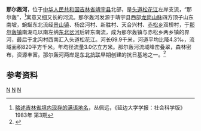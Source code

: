 {{Infobox river
| name               = 那尔轰河
| image              = 
| image_size         = 
| image_caption      = 
| map                = Map of the Toudaosonghua River.jpg
| map_size           = 300px
| map_caption        = 头道松花江流域地图
| map_alt            = 
<!---------------------- BASIN -->
| river_system       = [[第二松花江|第二松花江]]
| source1_location   = [[吉林省|吉林省]][[靖宇县|靖宇县]][[景山镇|景山镇]][[龙岗山|龙岗山脉]]四方顶子山东南坡
| mouth_location     = 吉林省靖宇县[[那尔轰镇|那尔轰镇]]北沟村西南[[头道松花江|头道松花江]]
| altitude_difference= 
| basin_size         = 820 km<sup>2</sup>
| basin_countries    = {{PRC}}
| basin_cities       = 靖宇县
| basin_landmarks    = 
| basin_population   = 
<!---------------------- PHYSIOGNOMY -->
| length             = 69.9 km
| width_avg          = 
| discharge1_max     = 
<!---------------------- FEATURES -->
| tributaries_left   = [[杨岔河|杨岔河]]、[[西南岔河|西南岔河]]、[[东北岔河|东北岔河]]
| tributaries_right  = [[赤松河|赤松河]]
| waterbodies        = 
| waterfalls         = 
| bridges            = 
| ports              = 
| custom_label       = 
| custom_data        = 
| extra              = 
}}
'''那尔轰河'''，位于[[中华人民共和国|中华人民共和国]][[吉林省|吉林省]][[靖宇县|靖宇县]]北部，是[[头道松花江|头道松花江]]左岸支流，“那尔轰”{{cn-span|（[[满文|满文]]：{{ManchuSibeUnicode|ᠨᠠᡵᡥᡠᡠᠨ|style=text-align:left}}，[[满文转写方案|转写]]：''narhuun''）[[满语|满语]]意为“细”|date=2021年8月}}，<ref>[http://www.doc88.com/p-7428222237217.html 略述吉林省境内现存的满语地名]，丛佩远，《延边大学学报：社会科学版》1983年 第3期</ref>寓意又细又长的河流。那尔轰河发源于靖宇县西部[[龙岗山|龙岗山脉]]四方顶子山东南坡，蜿蜒东北流经[[景山镇|景山镇]]、杨岔河村、新胜村、天合兴村、[[赤松乡|赤松乡]]双桥村，于[[那尔轰镇|那尔轰镇]]南湖屯以南左纳[[东北岔河|东北岔河]]后转东南流，成为那尔轰镇与赤松乡两乡镇的界河，最后于北沟村西南汇入头道松花江。河长69.9千米，河道平均比降4.3‰，流域面积820平方千米。年均径流量3.0亿立方米。那尔轰河流域峰峦叠翠，森林密布，资源丰富。那尔轰河两岸是[[东北抗联|东北抗联]]早期创建的抗日基地之一。<ref name="中国河湖大典">{{cite book zh |author=《[[中国河湖大典|中国河湖大典]]》编纂委员会 |title=《中国河湖大典·黑龙江、辽河卷》 |format=M |edition=1 |location=北京 |publisher=中国水利水电出版社 |date=2014年4月 |pages=125页 |id= ISBN 978-7-5170-1950-3}}</ref>
==参考资料==
{{reflist}}
[[Category:松花江水系|N]]
[[Category:吉林河流|N]]
[[Category:靖宇县|N]]